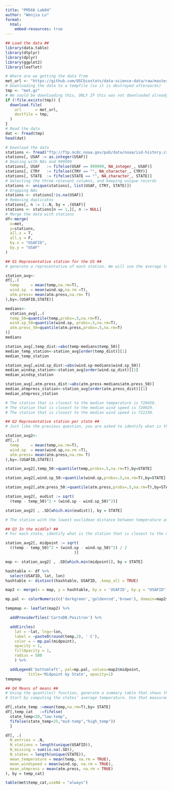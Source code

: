 ```yaml
---
title: "PM566 Lab04"
author: "Wenjia Lu"
format:
  html:
    embed-resources: true
---
```


```r
## Load the data ##
library(data.table)
library(dtplyr)
library(dplyr)
library(ggplot2)
library(leaflet)

# Where are we getting the data from
met_url <- "https://github.com/USCbiostats/data-science-data/raw/master/02_met/met_all.gz"
# Downloading the data to a tempfile (so it is destroyed afterwards)
tmp <- "met.gz"
# We sould be downloading this, ONLY IF this was not downloaded already.
if (!file.exists(tmp)) {
  download.file(
    url      = met_url,
    destfile = tmp,
  )
}
# Read the data
dat <- fread(tmp)
head(dat)

# Download the data
stations <- fread("ftp://ftp.ncdc.noaa.gov/pub/data/noaa/isd-history.csv")
stations[, USAF := as.integer(USAF)]
# Dealing with NAs and 999999
stations[, USAF   := fifelse(USAF == 999999, NA_integer_, USAF)]
stations[, CTRY   := fifelse(CTRY == "", NA_character_, CTRY)]
stations[, STATE  := fifelse(STATE == "", NA_character_, STATE)]
# Selecting the three relevant columns, and keeping unique records
stations <- unique(stations[, list(USAF, CTRY, STATE)])
# Dropping NAs
stations <- stations[!is.na(USAF)]
# Removing duplicates
stations[, n := 1:.N, by = .(USAF)]
stations <- stations[n == 1,][, n := NULL]
# Merge the data with stations
df<-merge(
  x=met,
  y=stations,
  all.x = T,
  all.y = F,
  by.x = "USAFID",
  by.y = "USAF"
)

```


```r
## Q1 Representative station for the US ##
# generate a representative of each station. We will use the average (meadian could also be a good way to represent it, but it will depend on the case)

station_avg<-
df[,.(
  temp     = mean(temp,na.rm=T),
  wind.sp  = mean(wind.sp,na.rm =T),
  atm.press= mean(atm.press,na.rm= T)
),by=.(USAFID,STATE)]

medians<-
  station_avg[,.(
  temp_50=quantile(temp,probs=.5,na.rm=T),
  wind.sp_50=quantile(wind.sp, probs=.5,na.rm=T),
  atm.press_50=quantile(atm.press,probs=.5,na.rm=T)
)]
medians

station_avg[,temp_dist:=abs(temp-medians$temp_50)]
median_temp_station<-station_avg[order(temp_dist)][1]
median_temp_station

station_avg[,wind.sp_dist:=abs(wind.sp-medians$wind.sp_50)]
median_windsp_station<-station_avg[order(wind.sp_dist)][1]
median_windsp_station

station_avg[,atm.press_dist:=abs(atm.press-medians$atm.press_50)]
median_atmpress_station<-station_avg[order(atm.press_dist)][1]
median_atmpress_station

# The station that is closest to the median temperature is 720458.
# The station that is closest to the median wind speed is 720929. 
# The station that is closest to the median wind speed is 722238.

```


```r
## Q2 Representative station per state ##
# Just like the previous question, you are asked to identify what is the most representative, the median, station per state. This time, instead of looking at one variable at a time, look at the euclidean distance. If multiple stations show in the median, select the one located at the lowest latitude.

station_avg2<-
df[,.(
  temp     = mean(temp,na.rm=T),
  wind.sp  = mean(wind.sp,na.rm =T),
  atm.press= mean(atm.press,na.rm= T)
),by=.(USAFID,STATE)]

station_avg2[,temp_50:=quantile(temp,probs=.5,na.rm=T),by=STATE]

station_avg2[,wind.sp_50:=quantile(wind.sp,probs=.5,na.rm=T),by=STATE]

station_avg2[,atm.press_50:=quantile(atm.press,probs=.5,na.rm=T),by=STATE]

station_avg2[, eudist := sqrt(
  (temp - temp_50)^2 + (wind.sp - wind.sp_50)^2)]

station_avg2[ , .SD[which.min(eudist)], by = STATE]

# The station with the lowest euclidean distance between temperature and wind speed is `r median_atmpress_station$USAFID`.

```


```r
## Q3 In the middle? ##
# For each state, identify what is the station that is closest to the mid-point of the state. Combining these with the stations you identified in the previous question, use leaflet() to visualize all ~100 points in the same figure, applying different colors for those identified in this question.

station_avg2[, midpoint := sqrt(
  ((temp - temp_50)^2 + (wind.sp - wind.sp_50)^2) / 2
                              )]

map <- station_avg2[ , .SD[which.min(midpoint)], by = STATE]

hashtable <- df %>%
  select(USAFID, lat, lon)
hashtable <- distinct(hashtable, USAFID, .keep_all = TRUE)

map2 <- merge(x = map, y = hashtable, by.x = 'USAFID', by.y = "USAFID", all.x = TRUE, all.y = FALSE)

mp.pal <- colorNumeric(c('darkgreen','goldenrod','brown'), domain=map2$midpoint)

tempmap <- leaflet(map2) %>% 

  addProviderTiles('CartoDB.Positron') %>% 

  addCircles(
    lat = ~lat, lng=~lon,
    label = ~paste0(round(temp,2), ' C'), 
    color = ~ mp.pal(midpoint),
    opacity = 1, 
    fillOpacity = 1, 
    radius = 500
    ) %>%

  addLegend('bottomleft', pal=mp.pal, values=map2$midpoint,
          title='Midpoint by State', opacity=1)
tempmap

```


```r
## Q4 Means of means ##
# Using the quantile() function, generate a summary table that shows the number of states included, average temperature, wind-speed, and atmospheric pressure by the variable “average temperature level,” which you’ll need to create.
# Start by computing the states’ average temperature. Use that measurement to classify them according to the following criteria:low: temp < 20 Mid: temp >= 20 and temp < 25 High: temp >= 25

df[,state_temp :=mean(temp,na.rm=T),by= STATE]
df[,temp_cat   :=fifelse(
  state_temp<20,"low-temp",
  fifelse(state_temp<25,"mid-temp","high_temp"))
  ]

df[, .(
  N_entries = .N,
  N_stations = length(unique(USAFID)),
  N_missing = sum(is.na(.SD)),
  N_states = length(unique(STATE)),
  mean_temperature = mean(temp, na.rm = TRUE),
  mean_windspeed = mean(wind.sp, na.rm = TRUE),
  mean_atmpress = mean(atm.press, na.rm = TRUE)
), by = temp_cat]

table(met$temp_cat,useNA = "always")

```

